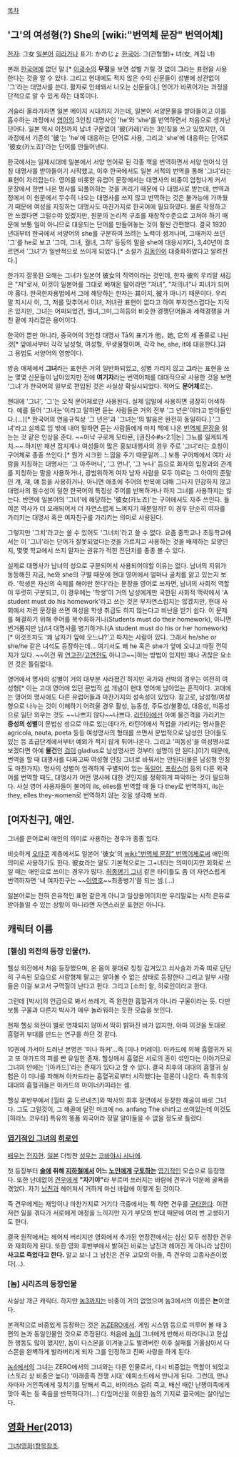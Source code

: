 [[목차]]
== '그'의 여성형(?) She의 [wiki:"번역체 문장" 번역어체] ==
[[한자]]: 그女
[[일본어]] [[히라가나]] 표기: かのじょ
[[한국어]]: 그(관형형)+ 녀(女, 계집 녀)

본래 [[한국어]]에 없던 말.[* [[이광수]]의 '''무정'''을 보면 성별 가릴 것 없이 '''그'''라는 표현을 사용한다는 것을 알 수 있다. 그리고 현대에도 적지 않은 수의 신문들이 성별에 상관없이 '그'라는 대명사를 쓴다. 활자로 인쇄돼서 나오는 신문들이.] 언어가 바뀌어가는 과정을 단적으로 알 수 있게 하는 대목이다. 

거슬러 올라가자면 일본 메이지 시대까지 가는데, 일본이 서양문물을 받아들이고 이를 흡수하는 과정에서 [[영어]]의 3인칭 대명사인 'he'와 'she'를 번역하면서 처음으로 생겨난 단어다. 일본 역시 이전까지 남녀 구분없이 '彼(카레)'라는 3인칭을 쓰고 있었지만, 이 과정에서 기존의 '彼'는 'he'에 대응하는 단어로 사용, 그리고 'she'에 대응하는 단어로 '彼女(카노죠)'라는 단어를 만들어낸다.

한국에서는 일제시대에 일본에서 서양 언어로 된 각종 책을 번역하면서 서양 언어식 인칭 대명사를 받아들이기 시작했고, 이후 한국에서도 일본 서적의 번역을 통해 '그녀'라는 표현이 자리잡는다. 영어를 비롯한 유럽어 문장에서는 대명사의 비중이 엄청나게 커서 문장에서 한번 나온 명사를 되풀이하는 것을 꺼리기 때문에 다 대명사로 받는데, 번역과정에서 이 원문에서 무수히 나오는 대명사를 쓰지 않고 번역하는 것은 불가능에 가까웠기 때문에 여성을 지칭하는 대명사도 마찬가지로 한국어에 필요하였다. 물론 작정하고 안 쓰겠다면 그럴수야 있겠지만, 원문의 논리적 구조를 재창작수준으로 고쳐야 하기 때문에 보통 일이 아니므로 대응되는 단어를 만들어놓는 것이 훨씬 간편했다. 결국 1920년대부터 한국에서 서양어의 she를 구분하여 쓰려는 노력이 생겨나며, 그때까지 쓰던 '그'를 he로 보고 '그미, 그녀, 궐녀, 그히' 등등의 말을 she에 대응시키다, 3,40년이 흐르면서 '그녀'가 일반적으로 쓰이게 되었다.[* 소설가 [[김동인]]이 대중화하였다고 알려진다.]

한가지 잘못된 오해는 그녀가 일본어 彼女의 직역이라는 것인데, 한자 彼의 우리말 새김은 "저"로서, 이것이 일본어를 그대로 베껴온 말이라면 "저녀", "저의녀"나 피녀가 되어야 옳다. 한국한자용법에서 그에 해당하는 한자는 其이지, 彼가 아니기 때문이다. 우리말 지시사 이, 그, 저를 맞추어서 이녀, 저녀란 표현이 없다고 하여 부자연스럽다는 지적은 있지만, 그녀는 어찌되었건, 궐녀,그미,그히등의 비슷한 경쟁단어들과 세력경쟁을 거친 끝에 자리잡은 용어이다.

한국어 뿐만 아니라, 중국어의 3인칭 대명사 Tā의 표기가 他，她, 它의 세 종류로 나뉜 것[* 앞에서부터 각각 남성형, 여성형, 무생물형이며, 각각 he, she, it에 대응한다.]과 그 용법도 서양어의 영향이다.
 
방송 매체에서 '''그녀'''라는 표현은 거의 일반화되었고, 성별 가리지 않고 '''그'''라는 표현을 쓰는 몇몇 신문들이 남아있지만 전에 '''여기자'''라는 번역어체를 대대적으로 사용한 것을 보면 '그녀'가 한국어의 일부로 편입된 것은 사실상 확실시되었다. 적어도 '''문어체'''로는.

현대에 '그녀', '그'는 오직 문어체로만 사용된다. 실제 입말에 사용하면 굉장히 어색하다. 예를 들어 '그녀는'이라고 말하면 듣는 사람들은 거의 전부 '그 년은'이라고 받아들인다.(…)[* 한국어의 연음규칙상 '그 년은'과 '그녀는'의 발음은 완전히 동일하다.] '그녀'라고 실제로 입 밖에 내어 말하면 듣는 사람들에게 마치 책에 나온 [[번역체 문장]]을 읽는는 것 같은 인상을 준다. ~~마냑 구로케 모타묜, [권진수#s-2.1|논] 그뇨를 일케되게치.~~ 하지만 패션 잡지계나 여성들이 많은 홍보대행사의 경우 주로 '그녀'라는 호칭이 구어체로 종종 쓰인다.[* 뭔가 시크한 느낌을 주기 때문일까...] 보통 구어체에서 여자 사람을 지칭하는 대명사는 '그 아주머니', '그 언니', '그 누나' 등으로 화자의 입장과의 관계를 지칭하는 말을 사용하거나, 광범위하게 여자 남자 사람을 모두 이르는 그 아이의 준말인 걔, 쟤, 얘 등을 사용하거나, 아니면 애초에 주어의 반복에 대해 그다지 민감하지 않고 대명사의 필수성이 덜한 한국어의 특징상 주어를 반복하거나 하지 그녀를 사용하지는 않는다. 반면에 일본어의 '그녀'에 해당하는 '彼女(카노죠)'는 구어에서도 자주 쓰인다. 들여온 역사가 더 오래되어서 더 자연스럽게 느껴지기 때문일까? 이 경우 단순히 여자를 가리키는 대명사 혹은 여자친구를 가리키는 의미로 사용된다.

그렇지만 '그치'라고는 쓸 수 있어도 '그녀치'라고 쓸 수 없다. 요즘 중학교나 초등학교에서는 이 '그녀'라는 단어가 잘못되었다는것을 가르치고 사용하는 것을 배제하는 모양인지, 몇몇 학교에서 쓰지 말자는 권유가 적힌 전단지를 종종 볼 수 있다.

실제로 대명사가 남녀의 성으로 구분되어서 사용되어야할 이유는 없다. 남녀의 지위가 동등해진 지금, he와 she의 구별 때문에 현대 영어에서 얼마나 골치를 앓고 있는지 보라. '학생은 자신의 숙제를 해야만 한다'라는 문장을 영어로 쓰자면, 남녀의 사회적 역할이 뚜렷히 구분되고, 이 경우에는 '학생'이 거의 남성에게만 국한된 사회적 맥락에서 'A student must do his homework'라고 쓰는 것은 부자연스럽지는 않겠지만, 현대 사회에서 저런 문장을 쓰면 여성을 학생 취급도 하지 않는다고 비난을 받기 쉽다. 이 문제를 해결하기 위해 주어를 복수화하거나(Students must do their homework), 아니면 번거롭지만 남/녀 대명사를 병기하거나(A student must do his or her homework)[* 이것조차도 '왜 남자가 앞에 오느냐?'고 따지는 사람이 있다. 그래서 he/she or she/he 같은 녀석도 등장하는데... 여기서도 왜 he 혹은 she가 앞에 오냐고 따질 껀덕지가 있다. ~~이건 뭐 [[연고전]]/[[고연전]]도 아니고~~]하는 방법이 있지만 꽤나 귀찮은 요소인 것은 틀림없다.

영어에서 명사의 성별이 거의 대부분 사라졌긴 하지만 국가와 선박의 경우는 여전히 여성형[* 이는 고대 영어에 있던 문법적 [[성]] 개념이 현대 영어에 남아있는 흔적이다. 고대에는 영어의 명사에도 다른 유럽어들과 마찬가지의 성속성이 있었다. 참고로, 남성형/여성형으로 나누는 것이 이해하기 어려울 경우 활성, 능동성, 주도성/불활성, 대응성, 피동성으로 일단 외우는 것도 ~~나쁘지 않다~~나쁘다. [[라틴어]]에선 아예 물건격을 가리키는 '''중성의 성별'''이 문법상 성으로 따로 있는데다가, 라틴어에서 직업을 가리키는 명사들은 agricola, nauta, poeta 등등 여성명사의 형태를 쓰면서 문법적으로 남성인 단어들도 있는 등 초급단계에서부터 예외가 적지 않게 튀어나온다. 그리고 '피동성'을 여성명사로 보겠다면 아예 '''물건'''인 [[검]]이 gladius로 남성명사인 것부터 설명이 안 된다.]이기 때문에, 번역을 할 때 대명사를 다짜고짜 여성형 인칭 그녀로 바꿔서는 안된다(물론 남성형 인칭도 마찬가지). 명사의 성별이 엄격하게 구별되어 있는 [[독일어]], [[프랑스어]] 등의 다른 외국어를 번역할 때도, 대명사가 어떤 명사에 대한 것인지를 정확하게 파악하는 것이 필요하다. 사실 영어 사용자들이 불어의 ils, elles를 번역할 때 둘 다 they로 번역하지, ils는 they, elles they-women로 번역하지 않는 것을 생각해 보라.

== [여자친구], 애인. ==
그녀를 은어로써 애인의 의미로 사용하는 경우가 종종 있다.

비슷하게 [[오타쿠]] 계층에서도 일본어 '彼女'의 [[wiki:"번역체 문장" 번역어체]]로써 애인의 의미로 사용하기도 한다. 彼女라는 말도 기본적으로는 그+녀라는 의미이지만 회화로 쓰일 때는 애인으로 쓰이는 경우가 많다.
[[최종병기 그녀]] 같은 타이틀도 좀 더 자연스럽게 번역하자면 '내 여자친구는 ~~[[이영호]]~~최종병기'쯤 되는 셈.(…)

일본어로는 전혀 은유적인 표현 같은게 아니고 일상용어이지만 우리말로는 시적 은유로 받아들일 수 있는 상황이 아니라면 자연스러운 표현은 아니다.

== 캐릭터 이름 ==
=== [헬싱] 외전의 등장 인물(?). ===
헬싱 외전에서 처음 등장했으며, 온 몸이 붕대로 칭칭 감겨있고 쇠사슬과 가죽 띠로 단단히 구속된 모습으로 사람형체 말고는 알아볼 수 없는 상태로 등장한다 그리고 일부 사람들은 이걸 보고서 구역질이 난다고 한다. 그리고 [소좌] 왈, 히로인이라고 한다.

그런데 [박사]의 언급으로 봐서 쓰레기, 즉 완전한 흡혈귀가 아니라 구울이라는 듯. 다만 보통 구울과 다른지 박사가 매우 놀라워하는 듯한 모습을 보인다.

현재 헬싱 외전이 별로 연재되지 않아서 딱히 밝혀진 바가 없지만, 아마 이것을 토대로 흡혈귀 부대를 만드는 연구를 하던 것 같다.

10권에 가서야 드러난 본명은 '미나 하커'...즉 [미나 머레이]. 아카드에 의해 흡혈귀가 되고 또 아카드의 피를 빤 유일한 존재. 헬싱에서 흡혈은 서로의 혼이 섞인다는 이야기므로 그녀의 안에는 '[아카드]'라는 존재가 있다고 할 수 있다. 결국 최후의 대대의 흡혈귀 실험은 이 미나를 파해쳐 아카드라는 흡혈귀로부터 시작했다는 결론이 나온다. 즉 최후의 대대의 흡혈귀들은 아카드의 마이너카피라는 셈.

헬싱 후반부에서 [월터 쿰 도르네즈]와 박사의 최후 장면에서 등장한 해골이 바로 그녀다. 그도 그럴것이, 그 해골에 달린 마크에 no. anfang The shi라고 쓰여있는데 이것도 [히라노 코우타] 특유의 똥폼 외국어라 정말 알아들을 수 없을 정도로 틀렸다.

=== [[엽기적인 그녀]]의 [[히로인]] ===
[[배우]]는 [[전지현]]. [[일본]] 더빙판 [[성우]]는 [[코바야시 사나에]].

첫 등장부터 '''[[술]]에 취해 [[지하철]]에서 어느 [[노인]]에게 [[구토]]하는''' [[엽기]]적인 모습으로 등장했다. 또한 난데없이 [[견우]]에게 '''"자기야"'''라 부르며 쓰러지는 바람에 견우가 덕분에 굴욕을 겪었다. 자기 [[남친]]과 헤어져서 거하게 마신 바람에 이렇게 된 것이다.

즉 견우에게는 재앙이나 마찬가지로 거기다 극중에서는 툭 하면 견우를 [[구타]]한다. 이런 저런 일을 겪다가 서로에게 애정을 느끼지만 자기 부모의 반대 때문에 여러 번 고생하기도 한다.

결국 원작에서는 헤어져 버리지만 영화에서 추가된 연장전에서는 심신 모두 성장한 견우와 재회하게 된다. 또한 영화 후반부에서 밝혀진 바로는 남친과 헤어진 게 아니라 남친이 '''사고로 죽었다고 한다.''' 알고 보니 그 남친은 견우 고모의 아들, 즉 견우의 고종사촌이었다(...).

=== [놈] 시리즈의 등장인물 ===
사실상 개근 캐릭터. 하지만 [[놈3]]까지는 비중이 거의 없었으며 놈3에서의 이름은 '''뇬'''이었다.

본격적으로 비중있게 등장하는 것은 [[놈ZERO]]에서. 게임 시스템 등으로 미루어 볼 때 3편의 뇬과 동일인물인 것으로 추정된다.
처음에 [[놈]]이 그녀에게 반해서 따라다니고 한심한 행동도 많이 했지만, 놈이 다스몬을 이겨놓고도 발려버린 이후 실패를 거울삼아서 다스몬을 완벽하게 발라버리게 되자 그를 인정하고 진짜 사랑을 하게 된다.

[[놈4]]에서의 그녀는 ZERO에서의 그녀와는 다른 인물로서, 다시 비중없는 역할이 되었고(스토리 상 비중은 높다) '미래종족 전쟁 시대' 에피소드에서 만나게 된다. 그런데, 만나자마자 거인족에게 뒷치기를 당해서 죽고, 바이러스 걸려 죽고, 배신 때린 난쟁이족에게 맞아 죽는 등 죽음을 반복하다가(...) 타임머신을 이용한 놈의 기지로 결국에는 살아남는다.

== [[그녀(영화)|영화 Her]](2013) ==

[[그녀(영화)]]항목참조.
